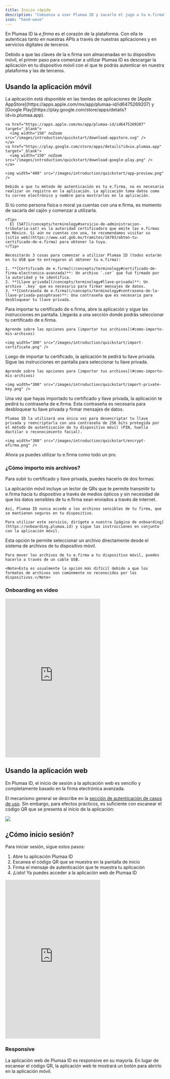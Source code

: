 ```yaml
---
title: Inicio rápido
description: "Comienza a usar Plumaa ID y sacarle el jugo a tu e.firma"
icon: "hand-wave"
---
```


En Plumaa ID la _e.firma_ es el corazón de la plataforma. Con ella te autenticas tanto en nuestras APIs a través de nuestras aplicaciones y en servicios digitales de terceros.

Debido a que las claves de la e.firma son almacenadas en tu dispositivo móvil, el primer paso para comenzar a utilizar Plumaa ID es descargar la aplicación en tu dispositivo móvil con el que te podrás autenticar en nuestra plataforma y las de terceros.

## Usando la aplicación móvil

<Steps>
  <Step title="Descarga la app">
    La aplicación está disponible en las tiendas de aplicaciones de [Apple AppStore](https://apps.apple.com/mx/app/plumaa-id/id6475269207) y [Google Play](https://play.google.com/store/apps/details?id=io.plumaa.app).

    <a href="https://apps.apple.com/mx/app/plumaa-id/id6475269207" target="_blank">
      <img width="150" noZoom src="/images/introduction/quickstart/download-appstore.svg" />
    </a>
    <a href="https://play.google.com/store/apps/details?id=io.plumaa.app" target="_blank">
      <img width="150" noZoom src="/images/introduction/quickstart/download-google-play.png" />
    </a>
    
    <img width="400" src="/images/introduction/quickstart/app-preview.png" />

    Debido a que tu método de autenticación es tu e.firma, no es necesario realizar un registro en la aplicación. La aplicación toma datos como tu correo electrónico y nombre para mostrarlos en la aplicación.
  </Step>
  <Step title="Desempolva tu e.firma">
    Si tú como persona física o moral ya cuentas con una e.firma, es momento de sacarla del cajón y comenzar a utilizarla.

    <Tip>
      El [SAT](/concepts/terminology#servicio-de-administracion-tributaria-sat) es la autoridad certificadora que emite las e.firmas en México. Si aún no cuentas con una, te recomendamos visitar su [sitio web](https://www.sat.gob.mx/tramites/16703/obten-tu-certificado-de-e.firma) para obtener la tuya.
    </Tip>

    Necesitarás 3 cosas para comenzar a utilizar Plumaa ID (todos estarán en tu USB que te entregaron al obtener tu e.firma):

    1. **[Certificado de e.firma](/concepts/terminology#certificado-de-firma-electronica-avanzada)**: Un archivo `.cer` que fué firmado por la autoridad y te identifica.
    2. **[Llave privada](/concepts/terminology#llave-privada)**: Un archivo `.key` que es necesario para firmar mensajes de datos.
    3. **[Contraseña de e.firma](/concepts/terminology#contrasena-de-la-llave-privada-passphrase)**: Una contraseña que es necesaria para desbloquear tu llave privada.
  </Step>
  <Step title="Importa tu certificado de e.firma">
    Para importar tu certificado de e.firma, abre la aplicación y sigue las instrucciones en pantalla. Llegarás a una sección donde podrás seleccionar tu certificado de e.firma.

    Aprende sobre las opciones para [importar tus archivos](#como-importo-mis-archivos)

    <img width="300" src="/images/introduction/quickstart/import-certificate.png" />
  </Step>
  <Step title="Importa tu llave privada">
    Luego de importar tu certificado, la aplicación te pedirá tu llave privada. Sigue las instrucciones en pantalla para seleccionar tu llave privada.

    Aprende sobre las opciones para [importar tus archivos](#como-importo-mis-archivos)

    <img width="300" src="/images/introduction/quickstart/import-private-key.png" />
  </Step>
  <Step title="Encripta tu e.firma">
    Una vez que hayas importado tu certificado y llave privada, la aplicación te pedirá tu contraseña de e.firma. Esta contraseña es necesaria para desbloquear tu llave privada y firmar mensajes de datos.

    Plumaa ID la utilizará una única vez para desencriptar tu llave privada y reencriptarla con una contraseña de 256 bits protegida por el método de autenticación de tu dispositivo móvil (PIN, huella dactilar o reconocimiento facial).

    <img width="300" src="/images/introduction/quickstart/encrypt-efirma.png" />
  </Step>
  <Step title="Listo 🥳">
    Ahora ya puedes utilizar tu e.firma como todo un pro.
  </Step>
</Steps>

### ¿Cómo importo mis archivos?

Para subir tu certificado y llave privada, puedes hacerlo de dos formas:

<AccordionGroup>
  <Accordion title="Comparte tus archivos por medios ópticos" icon="qrcode">
    La aplicación móvil incluye un lector de QRs que te permite transmitir tu e.firma hacia tu dispositivo a través de medios ópticos y sin necesidad de que los datos sensibles de tu e.firma sean enviados a través de internet.

    Así, Plumaa ID nunca accede a los archivos sensibles de tu firma, que se mantienen seguros en tu dispositivo.

    Para utilizar este servicio, dirígete a nuestra [página de onboarding](https://onboarding.plumaa.id) y sigue las instrucciones en conjunto con la aplicación móvil.
  </Accordion>

  <Accordion title="Con el archivo en tu dispositivo móvil" icon="file-export">
    Esta opción te permite seleccionar un archivo directamente desde el sistema de archivos de tu dispositivo móvil.

    Para mover los archivos de tu e.firma a tu dispositivo móvil, puedes hacerlo a través de un cable USB.

    <Note>Esta es usualmente la opción más difícil debido a que los formatos de archivos son comúnmente no reconocidos por los dispositivos.</Note>
  </Accordion>
</AccordionGroup>

### Onboarding en video

<iframe
  height="500"
  src="https://www.youtube.com/embed/17N5IPgrJ60"
  title="YouTube video player"
  frameborder="0"
  allow="accelerometer; autoplay; clipboard-write; encrypted-media; gyroscope; picture-in-picture"
  allowfullscreen
></iframe>

## Usando la aplicación web

En Plumaa ID, el inicio de sesión a la aplicación web es sencillo y completamente basado en la firma electrónica avanzada.

El mecanismo general se describe en la [sección de autenticación de casos de uso](/use-cases/authenticate#como-verifico-la-identidad-de-un-usuario). Sin embargo, para efectos prácticos, es suficiente con escanear el código QR que se presenta al inicio de la aplicación:

<img width="auto" src="/images/introduction/quickstart/login.png" />

## ¿Cómo inicio sesión?

Para iniciar sesión, sigue estos pasos:

1. Abre tu aplicación Plumaa ID
2. Escanea el código QR que se muestra en la pantalla de inicio
3. Firma el mensaje de autenticación que te muestra tu aplicación
4. ¡Listo! Ya puedes acceder a la aplicación web de Plumaa ID

<iframe
  height="500"
  src="https://www.youtube.com/embed/fksRHLY0ih4"
  title="YouTube video player"
  frameborder="0"
  allow="accelerometer; autoplay; clipboard-write; encrypted-media; gyroscope; picture-in-picture"
  allowfullscreen
></iframe>

### Responsive

La aplicación web de Plumaa ID es responsive en su mayoría. En lugar de escanear el código QR, la aplicación web te mostrará un botón para abrirlo en la aplicación móvil.



